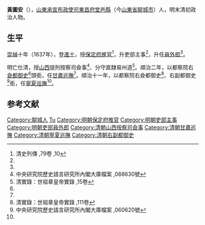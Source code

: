 '''黃圖安'''（{{bd|？||1659年|catIdx=}}），[[山東承宣布政使司|山東承宣布政使司]][[東昌府|東昌府]][[堂邑縣|堂邑縣]]（今[[山東省|山東省]][[聊城市|聊城市]]）人，明末清初政治人物。

==生平==
[[崇禎|崇禎]]十年（1637年），登[[進士|進士]]，授[[保定府|保定府]][[推官|推官]]<ref name="清史列傳 ,79卷 ,10">清史列傳 ,79卷 ,10</ref>，升吏部主事<ref name="清史列傳 ,79卷 ,10"/>，升任[[員外郎|員外郎]]<ref name="清史列傳 ,79卷 ,10"/>。

明亡仕清，授[[山西|山西]]提刑按察司僉事<ref>中央研究院歷史語言研究所內閣大庫檔案 ,088630號</ref>、分守直隸易州道<ref name="清實錄：世祖章皇帝實錄 ,15卷">清實錄：世祖章皇帝實錄 ,15卷</ref>。順治二年，以都察院右[[僉都御史|僉都御史]]<ref name="清實錄：世祖章皇帝實錄 ,15卷"/>頭銜，任[[甘肅巡撫|甘肅巡撫]]<ref name="清實錄：世祖章皇帝實錄 ,15卷"/>。順治十一年，以都察院右僉都御史<ref name="清實錄：世祖章皇帝實錄 ,111卷">清實錄：世祖章皇帝實錄 ,111卷</ref>、右副都御史<ref>中央研究院歷史語言研究所內閣大庫檔案 ,060620號</ref>銜，任[[寧夏巡撫|寧夏巡撫]]<ref name="清實錄：世祖章皇帝實錄 ,111卷"/>。

==参考文献==
{{reflist|2}}

{{start box}}
{{s-off}}
{{s-before|[[趙翔鴻|趙翔鴻]]}}
{{s-title|明朝保定府推官|崇禎年間}}
{{s-after|[[廖國遴|廖國遴]]}}
{{end box}}

{{崇禎十年丁丑科殿試金榜}}

{{Authority control}}

{{DEFAULTSORT:Huang黃}}
[[Category:聊城人|Category:聊城人]]
[[Category:黄姓|Tu]]
[[Category:明朝保定府推官|Category:明朝保定府推官]]
[[Category:明朝吏部主事|Category:明朝吏部主事]]
[[Category:明朝吏部員外郎|Category:明朝吏部員外郎]]
[[Category:清朝山西按察司僉事|Category:清朝山西按察司僉事]]
[[Category:清朝甘肅巡撫|Category:清朝甘肅巡撫]]
[[Category:清朝寧夏巡撫|Category:清朝寧夏巡撫]]
[[Category:清朝右副都御史|Category:清朝右副都御史]]


{{清朝人物小作品}}